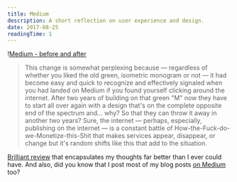 ```yaml
---
title: Medium
description: A short reflection on user experience and design.
date: 2017-08-25
readingTime: 1
---
```


!<a href="/images/articles/medium_2017_monogram_before_after.png">Medium - before and after</a>

>This change is somewhat perplexing because — regardless of whether you liked the old green, isometric monogram or not — it had become easy and quick to recognize and effectively signaled when you had landed on Medium if you found yourself clicking around the internet. After two years of building on that green "M" now they have to start all over again with a design that's on the complete opposite end of the spectrum and... why? So that they can throw it away in another two years? Sure, the internet — perhaps, especially, publishing on the internet — is a constant battle of How-the-Fuck-do-we-Monetize-this-Shit that makes services appear, disappear, or change but it's random shifts like this that add to the situation.

<a href="http://www.underconsideration.com/brandnew/archives/new_logo_for_medium_done_in_house.php">Brilliant review</a> that encapsulates my thoughts far better than I ever could have. And also, did you know that I post most of my blog posts <a href="https://medium.com/@antonsten">on Medium</a> too?